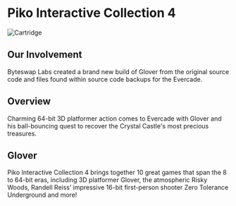 # Piko Interactive Collection 4

![Cartridge](../images/games/piko4.png)

## Our Involvement

Byteswap Labs created a brand new build of Glover from the original source code and files found within source code backups for the Evercade.

## Overview

Charming 64-bit 3D platformer action comes to Evercade with Glover and his ball-bouncing quest to recover the Crystal Castle's most precious treasures.

## Glover

Piko Interactive Collection 4 brings together 10 great games that span the 8 to 64-bit eras, including 3D platformer Glover, the atmospheric Risky Woods, Randell Reiss’ impressive 16-bit first-person shooter Zero Tolerance Underground and more!
